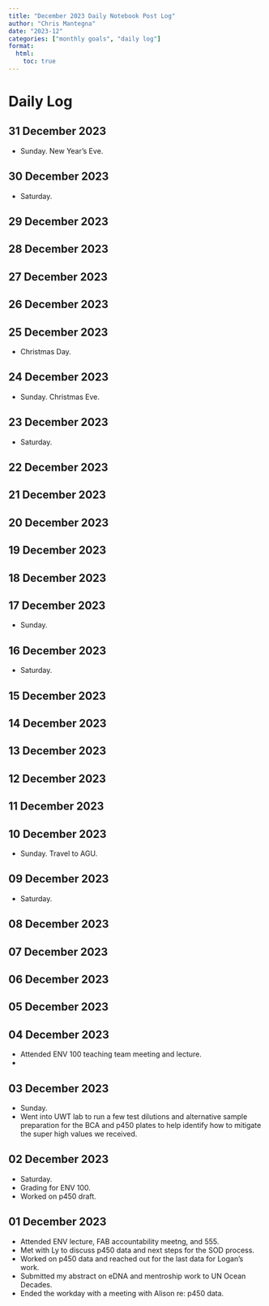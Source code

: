 ```yaml
---
title: "December 2023 Daily Notebook Post Log"
author: "Chris Mantegna"
date: "2023-12"
categories: ["monthly goals", "daily log"]
format:
  html:
    toc: true
---
```


# Daily Log

## 31 December 2023

- Sunday. New Year's Eve.

## 30 December 2023

- Saturday. 

## 29 December 2023

## 28 December 2023

## 27 December 2023

## 26 December 2023

## 25 December 2023

- Christmas Day.

## 24 December 2023

- Sunday. Christmas Eve.

## 23 December 2023

- Saturday. 

## 22 December 2023

## 21 December 2023

## 20 December 2023

## 19 December 2023

## 18 December 2023

## 17 December 2023

- Sunday.

## 16 December 2023

- Saturday. 

## 15 December 2023

## 14 December 2023

## 13 December 2023

## 12 December 2023

## 11 December 2023

## 10 December 2023

- Sunday. Travel to AGU.

## 09 December 2023

- Saturday. 

## 08 December 2023

## 07 December 2023

## 06 December 2023

## 05 December 2023

## 04 December 2023

- Attended ENV 100 teaching team meeting and lecture.
- 

## 03 December 2023

- Sunday. 
- Went into UWT lab to run a few test dilutions and alternative sample preparation for the BCA and p450 plates to help identify how to mitigate the super high values we received.

## 02 December 2023

- Saturday. 
- Grading for ENV 100.
- Worked on p450 draft.

## 01 December 2023

- Attended ENV lecture, FAB accountability meetng, and 555.
- Met with Ly to discuss p450 data and next steps for the SOD process.
- Worked on p450 data and reached out for the last data for Logan's work.
- Submitted my abstract on eDNA and mentroship work to UN Ocean Decades.
- Ended the workday with a meeting with Alison re: p450 data.
